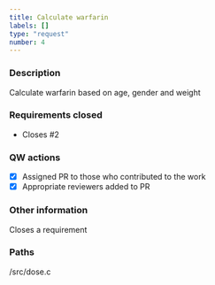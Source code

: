 ```yaml
---
title: Calculate warfarin
labels: []
type: "request"
number: 4
---
```


### Description

Calculate warfarin based on age, gender and weight

### Requirements closed

- Closes #2

### QW actions

- [x] Assigned PR to those who contributed to the work
- [x] Appropriate reviewers added to PR

### Other information

Closes a requirement

### Paths

/src/dose.c
